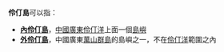 '''伶仃島'''可以指：
* '''[[內伶仃島|內伶仃島]]'''，[[中國|中國]][[廣東|廣東]][[伶仃洋|伶仃洋]]上面一個[[島嶼|島嶼]]
* '''[[外伶仃島|外伶仃島]]'''，中國廣東[[萬山群島|萬山群島]]的島嶼之一，不在[[伶仃洋|伶仃洋]]範圍之內
{{disambig|Cat=三字中国地名消歧义}}